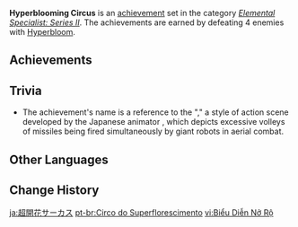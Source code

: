 {{Achievement Set Infobox
|primogems    = {{Achievement/Primogems|Hyperblooming Circus}}
|total        = {{Achievement/Total|Hyperblooming Circus}}
|category     = Elemental Specialist: Series II
}}
'''Hyperblooming Circus''' is an [[achievement]] set in the category ''[[Elemental Specialist: Series II]]''. The achievements are earned by defeating 4 enemies with [[Hyperbloom]].

==Achievements==
{{Achievements by Category Table|Hyperblooming Circus}}
<!--
==Notes==
-->
==Trivia==
* The achievement's name is a reference to the "{{w|Itano Circus}}," a style of action scene developed by the Japanese animator {{W|Ichirō Itano}}, which depicts excessive volleys of missiles being fired simultaneously by giant robots in aerial combat.

==Other Languages==
{{Other Languages
|en      = Hyperblooming Circus
|zhs     = 超绽放马戏
|zhs_rm  = Chāo-zhànfàng Mǎxì
|zht     = 超綻放馬戲
|zht_rm  = Chāo-zhànfàng Mǎxì
|zh_tl   = {{lex|Hyperbloom|zh}} Circus
|ja      = 超開花サーカス
|ja_rm   = Choukaika Saakasu{{Assumed}}
|ja_tl   = Hyperbloom Circus
|ko      = 만개 서커스
|ko_tl   = {{lex|Hyperbloom|ko}} Circus
|es      = Circo de la exuberancia
|es_tl   = Circus of the Lushness
|fr      = Un cirque d'exubérance
|fr_tl   = A Circus of {{lex|Hyperbloom|fr}}
|ru      = Вегетация на арене
|ru_tl   = {{lex|Hyperbloom|ru}} on Arena
|th      = วงเวียนไฮเปอร์บลูม
|th_rm   = 
|th_tl   = 
|vi      = Biểu Diễn Nở Rộ
|vi_tl   = Hyperbloom Performance
|de      = Zirkus des Suprasprosses
|de_tl   = Circus of {{lex|Hyperbloom|de}}<nowiki/>ing
|id      = Sirkus Hyperbloom
|id_tl   = Hyperbloom Circus
|pt      = Circo do Superflorescimento
|pt_tl   = 
|tr      = Aşırı Çiçeklenme Parkı
|tr_tl   = Hyperblooming Park
|it      = Circo d'Iperfioritura
|it_tl   = 
}}

==Change History==
{{Change History|3.1}}
<!--
==References==
{{Reflist}}
-->

[[ja:超開花サーカス]]
[[pt-br:Circo do Superflorescimento]]
[[vi:Biểu Diễn Nở Rộ]]